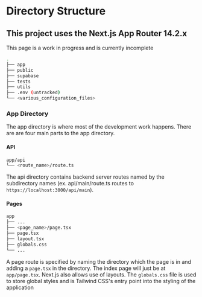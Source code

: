 # Directory Structure

## This project uses the Next.js App Router 14.2.x

This page is a work in progress and is currently incomplete

```bash
.
├── app
├── public
├── supabase
├── tests
├── utils
├── .env (untracked)
└── <various_configuration_files>
```

### App Directory

The app directory is where most of the development work happens. There are are four main parts to the app directory.

#### API

```bash
app/api
└── <route_name>/route.ts
```

The api directory contains backend server routes named by the subdirectory names (ex. api/main/route.ts routes to `https://localhost:3000/api/main`).

#### Pages

```bash
app
├── ...
├── <page_name>/page.tsx
├── page.tsx
├── layout.tsx
├── globals.css
└── ...
```

A page route is specified by naming the directory which the page is in and adding a `page.tsx` in the directory. The index page will just be at `app/page.tsx`. Next.js also allows use of layouts. The `globals.css` file is used to store global styles and is Tailwind CSS's entry point into the styling of the application

